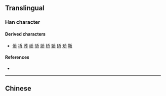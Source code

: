 {{also|喬}}
{{character info}}
==Translingual==

===Han character===
{{Han char|rn=4|rad=丿|as=05|sn=6|four=2022|canj=HKLL|ids=⿱夭⿰丿丨}}

====Derived characters====
* [[侨]] [[挢]] [[荞]] [[峤]] [[骄]] [[娇]] [[桥]] [[轿]] [[硚]] [[矫]] [[鞒]]

====References====
* {{Han ref|kx=0083.011|hdz=10038.010|uh=4E54|ud=20052}}

----

==Chinese==
{{zh-see|喬}}